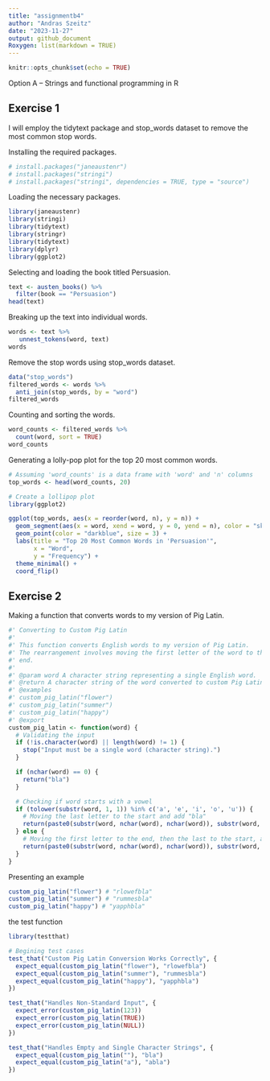 ```yaml
---
title: "assignmentb4"
author: "Andras Szeitz"
date: "2023-11-27"
output: github_document
Roxygen: list(markdown = TRUE)
---
```


```r
knitr::opts_chunk$set(echo = TRUE)
```

Option A -- Strings and functional programming in R

## Exercise 1 

I will employ the tidytext package and stop_words dataset to remove the most common stop words.

Installing the required packages.

```r

# install.packages("janeaustenr")
# install.packages("stringi")
# install.packages("stringi", dependencies = TRUE, type = "source")

```

Loading the necessary packages.

```r

library(janeaustenr)
library(stringi)
library(tidytext)
library(stringr)
library(tidytext)
library(dplyr)
library(ggplot2)

```

Selecting and loading the book titled Persuasion.

```r

text <- austen_books() %>%
  filter(book == "Persuasion")
head(text)

```

Breaking up the text into individual words.

```r

words <- text %>%
   unnest_tokens(word, text)
words

```

Remove the stop words using stop_words dataset.

```r

data("stop_words")
filtered_words <- words %>%
  anti_join(stop_words, by = "word")
filtered_words

```

Counting and sorting the words.

```r

word_counts <- filtered_words %>%
  count(word, sort = TRUE)
word_counts

```

Generating a lolly-pop plot for the top 20 most common words.

```r

# Assuming 'word_counts' is a data frame with 'word' and 'n' columns
top_words <- head(word_counts, 20)

# Create a lollipop plot
library(ggplot2)

ggplot(top_words, aes(x = reorder(word, n), y = n)) +
  geom_segment(aes(x = word, xend = word, y = 0, yend = n), color = "skyblue") +
  geom_point(color = "darkblue", size = 3) +
  labs(title = "Top 20 Most Common Words in 'Persuasion'",
       x = "Word",
       y = "Frequency") +
  theme_minimal() +
  coord_flip()

```

## Exercise 2

Making a function that converts words to my version of Pig Latin.

```r

#' Converting to Custom Pig Latin
#'
#' This function converts English words to my version of Pig Latin.
#' The rearrangement involves moving the first letter of the word to the end, #' and the last letter of the word to the beginning and adding "bla" to the
#' end.
#'
#' @param word A character string representing a single English word.
#' @return A character string of the word converted to custom Pig Latin.
#' @examples
#' custom_pig_latin("flower")
#' custom_pig_latin("summer")
#' custom_pig_latin("happy")
#' @export
custom_pig_latin <- function(word) {
  # Validating the input
  if (!is.character(word) || length(word) != 1) {
    stop("Input must be a single word (character string).")
  }

  if (nchar(word) == 0) {
    return("bla")
  }

  # Checking if word starts with a vowel
  if (tolower(substr(word, 1, 1)) %in% c('a', 'e', 'i', 'o', 'u')) {
    # Moving the last letter to the start and add "bla"
    return(paste0(substr(word, nchar(word), nchar(word)), substr(word, 1, nchar(word) - 1), "bla"))
  } else {
    # Moving the first letter to the end, then the last to the start, and add "bla"
    return(paste0(substr(word, nchar(word), nchar(word)), substr(word, 2, nchar(word) - 1), substr(word, 1, 1), "bla"))
  }
}

```

Presenting an example

```r
custom_pig_latin("flower") # "rlowefbla"
custom_pig_latin("summer") # "rummesbla"
custom_pig_latin("happy") # "yapphbla"
```

the test function

```r

library(testthat)

```

```r
# Begining test cases
test_that("Custom Pig Latin Conversion Works Correctly", {
  expect_equal(custom_pig_latin("flower"), "rlowefbla")
  expect_equal(custom_pig_latin("summer"), "rummesbla")
  expect_equal(custom_pig_latin("happy"), "yapphbla")
})

test_that("Handles Non-Standard Input", {
  expect_error(custom_pig_latin(123))
  expect_error(custom_pig_latin(TRUE))
  expect_error(custom_pig_latin(NULL))
})

test_that("Handles Empty and Single Character Strings", {
  expect_equal(custom_pig_latin(""), "bla")
  expect_equal(custom_pig_latin("a"), "abla")
})
```
